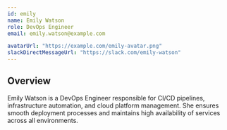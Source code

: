 ```yaml
---
id: emily
name: Emily Watson
role: DevOps Engineer
email: emily.watson@example.com

avatarUrl: "https://example.com/emily-avatar.png"
slackDirectMessageUrl: "https://slack.com/emily-watson"
---
```


## Overview
Emily Watson is a DevOps Engineer responsible for CI/CD pipelines, infrastructure automation, and cloud platform management. She ensures smooth deployment processes and maintains high availability of services across all environments.
